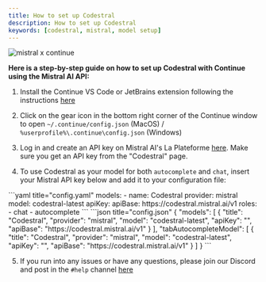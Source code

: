 ```yaml
---
title: How to set up Codestral
description: How to set up Codestral
keywords: [codestral, mistral, model setup]
---
```



![mistral x continue](../../../static/img/mistral-x-continue.png)

**Here is a step-by-step guide on how to set up Codestral with Continue using the Mistral AI API:**

1. Install the Continue VS Code or JetBrains extension following the instructions [here](../../getting-started/install.md)

2. Click on the gear icon in the bottom right corner of the Continue window to open `~/.continue/config.json` (MacOS) / `%userprofile%\.continue\config.json` (Windows)

3. Log in and create an API key on Mistral AI's La Plateforme [here](https://console.mistral.ai/codestral). Make sure you get an API key from the "Codestral" page.

4. To use Codestral as your model for both `autocomplete` and `chat`, insert your Mistral API key below and add it to your configuration file:

<Tabs groupId="config-example">
  <TabItem value="yaml" label="YAML">
    ```yaml title="config.yaml"
    models:
      - name: Codestral
        provider: mistral
        model: codestral-latest
        apiKey: <YOUR_CODESTRAL_API_KEY>
        apiBase: https://codestral.mistral.ai/v1
        roles:
          - chat
          - autocomplete
    ```
  </TabItem>
  <TabItem value="json" label="JSON">
    ```json title="config.json"
    {
      "models": [
        {
          "title": "Codestral",
          "provider": "mistral",
          "model": "codestral-latest",
          "apiKey": "<YOUR_CODESTRAL_API_KEY>",
          "apiBase": "https://codestral.mistral.ai/v1"
        }
      ],
      "tabAutocompleteModel": [
        {
          "title": "Codestral",
          "provider": "mistral",
          "model": "codestral-latest",
          "apiKey": "<YOUR_CODESTRAL_API_KEY>",
          "apiBase": "https://codestral.mistral.ai/v1"
        }
      ]
    }
    ```
  </TabItem>
</Tabs>

5. If you run into any issues or have any questions, please join our Discord and post in the `#help` channel [here](https://discord.gg/EfJEfdFnDQ)
